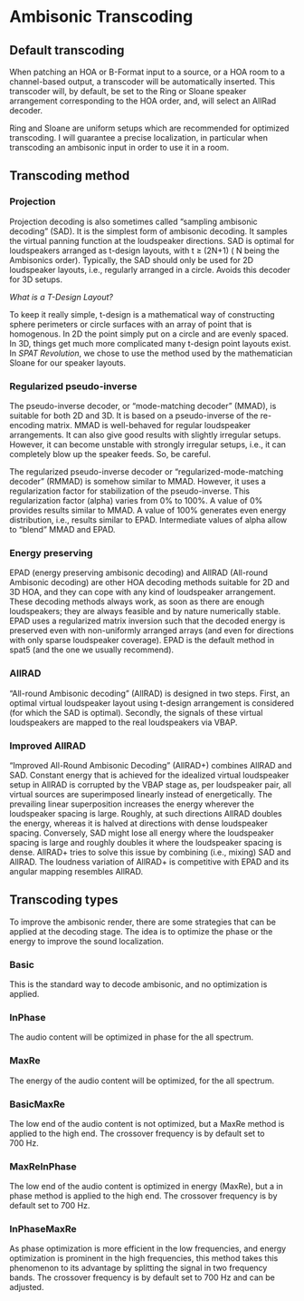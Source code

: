 # Ambisonic Transcoding

## Default transcoding
When patching an HOA or B-Format input to a source, or a HOA room to a channel-based output, a transcoder will be automatically inserted. This transcoder will, by default, be set to the Ring or Sloane speaker arrangement corresponding to the HOA order, and, will select an AllRad decoder.

:::{.callout-note}
Ring and Sloane are uniform setups which are recommended for optimized transcoding. I will guarantee a precise localization, in particular when transcoding an ambisonic input in order to use it in a room.
:::

## Transcoding method

### Projection

Projection decoding is also sometimes called “sampling ambisonic decoding” (SAD).
It is the simplest form of ambisonic decoding.
It samples the virtual panning function at the loudspeaker directions.
SAD is optimal for loudspeakers arranged as t-design layouts, with t ≥ (2N+1) ( N being the Ambisonics order).
Typically, the SAD should only be used for 2D loudspeaker layouts, i.e., regularly arranged in a circle. Avoids this decoder for 3D setups.

*What is a T-Design Layout?*

To keep it really simple, t-design is a mathematical way of constructing sphere perimeters or circle surfaces with an array of point that is homogenous. In 2D the point simply put on a circle and are evenly spaced. In 3D, things get much more complicated many t-design point layouts exist.
In _SPAT Revolution_, we chose to use the method used by the mathematician Sloane for our speaker layouts.

### Regularized pseudo-inverse

The pseudo-inverse decoder, or “mode-matching decoder” (MMAD), is suitable for both 2D and 3D.
It is based on a pseudo-inverse of the re-encoding matrix.
MMAD is well-behaved for regular loudspeaker arrangements.
It can also give good results with slightly irregular setups.
However, it can become unstable with strongly irregular setups, i.e.,
it can completely blow up the speaker feeds.
So, be careful.

<!--With the “/info” message, you obtain the conditioning number of MMAD.
This number gives you an estimate of how well balanced the system is.
A conditioning number close to 0 dB is excellent.
Values less than 10 dB are usually quite acceptable.
With values higher than 20 dB, the decoding can become problematic (or dangerous).-->

The regularized pseudo-inverse decoder or “regularized-mode-matching decoder” (RMMAD) is somehow similar to MMAD. However, it uses a regularization factor for stabilization of the pseudo-inverse.
This regularization factor (alpha) varies from 0% to 100%.
A value of 0% provides results similar to MMAD.
A value of 100% generates even energy distribution, i.e., results similar to EPAD.
Intermediate values of alpha allow to “blend” MMAD and EPAD.

### Energy preserving

EPAD (energy preserving ambisonic decoding) and AllRAD (All-round Ambisonic decoding) are other HOA decoding methods suitable for 2D and 3D HOA, and they can cope with any kind of loudspeaker arrangement.
These decoding methods always work, as soon as there are enough loudspeakers; they are always feasible and by nature numerically stable.
EPAD uses a regularized matrix inversion such that the decoded energy is preserved even with non-uniformly arranged arrays (and even for directions with only sparse loudspeaker coverage).
EPAD is the default method in spat5 (and the one we usually recommend).

### AllRAD

“All-round Ambisonic decoding” (AllRAD) is designed in two steps. First, an optimal virtual loudspeaker layout using t-design arrangement is considered (for which the SAD is optimal). Secondly, the signals of these virtual loudspeakers are mapped to the real loudspeakers via VBAP.

### Improved AllRAD

“Improved All-Round Ambisonic Decoding” (AllRAD+) combines AllRAD and SAD.
Constant energy that is achieved for the idealized virtual loudspeaker setup in AllRAD is corrupted by the VBAP stage as, per loudspeaker pair, all virtual sources are superimposed linearly instead of energetically.
The prevailing linear superposition increases the energy wherever the loudspeaker spacing is large.
Roughly, at such directions AllRAD doubles the energy, whereas it is halved at directions with dense loudspeaker spacing.
Conversely, SAD might lose all energy where the loudspeaker spacing is large and roughly doubles it where the loudspeaker spacing is dense.
AllRAD+ tries to solve this issue by combining (i.e., mixing) SAD and AllRAD.
The loudness variation of AllRAD+ is competitive with EPAD and its angular mapping resembles AllRAD.

## Transcoding types

To improve the ambisonic render, there are some strategies that can be applied at the decoding stage. The idea is to optimize the phase or the energy to improve the sound localization.

### Basic

This is the standard way to decode ambisonic, and no optimization is applied.

### InPhase

The audio content will be optimized in phase for the all spectrum.

### MaxRe

The energy of the audio content will be optimized, for the all spectrum. 

### BasicMaxRe

The low end of the audio content is not optimized, but a MaxRe method is applied to the high end. The crossover frequency is by default set to 700 Hz.

### MaxReInPhase

The low end of the audio content is optimized in energy (MaxRe), but a in phase method is applied to the high end. The crossover frequency is by default set to 700 Hz.

### InPhaseMaxRe

As phase optimization is more efficient in the low frequencies, and energy optimization is prominent in the high frequencies, this method takes this phenomenon to its advantage by splitting the signal in two frequency bands. The crossover frequency is by default set to 700 Hz and can be adjusted.
